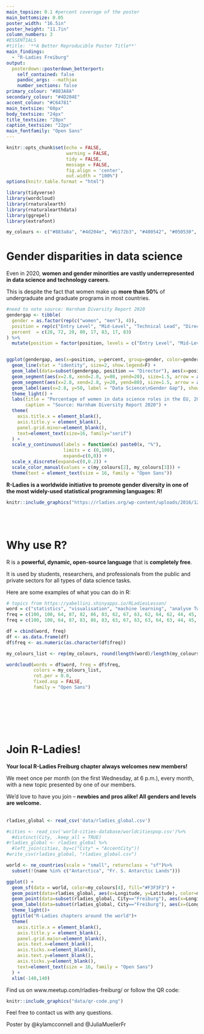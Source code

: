 ```yaml
---
main_topsize: 0.1 #percent coverage of the poster
main_bottomsize: 0.05
poster_width: "16.5in"
poster_height: "11.7in"
column_numbers: 3
#ESSENTIALS
#title: '**A Better Reproducible Poster Title**'
main_findings:
  - "R-Ladies Freiburg" 
output: 
  posterdown::posterdown_betterport:
    self_contained: false
    pandoc_args: --mathjax
    number_sections: false
primary_colour: "#883A8A"
secondary_colour: "#4D204E"
accent_colour: "#C64781"
main_textsize: "60px"
body_textsize: "24px"
title_textsize: "28px"
caption_textsize: "22px"
main_fontfamily: "Open Sans"
---
```


```r
knitr::opts_chunk$set(echo = FALSE,
                      warning = FALSE,
                      tidy = FALSE,
                      message = FALSE,
                      fig.align = 'center',
                      out.width = "100%")
options(knitr.table.format = "html") 

library(tidyverse)
library(wordcloud)
library(rnaturalearth)
library(rnaturalearthdata)
library(ggrepel)
library(extrafont)

my_colours <- c("#883a8a", "#4d204e", "#b172b3", "#400542", "#050530", "#40407d", "#69589C", "#5339A0")
```

# Gender disparities in data science

Even in 2020, **women and gender minorities are vastly underrepresented in data science and technology careers.**  
  
This is despite the fact that women make up **more than 50%** of undergraduate and graduate programs in most countries.  

```r
#need to note source: Harnham Diversity Report 2020
gendergap <- tibble(
  gender = as.factor(rep(c("women", "men"), 4)),
  position = rep(c("Entry Level", "Mid-Level", "Technical Lead", "Director"), each = 2),
  percent  = c(28, 72, 20, 80, 17, 83, 17, 83)
) %>%
  mutate(position = factor(position, levels = c("Entry Level", "Mid-Level", "Technical Lead", "Director")))


ggplot(gendergap, aes(x=position, y=percent, group=gender, color=gender)) +
  geom_line(stat = "identity", size=2, show.legend=F) +
  geom_label(data=subset(gendergap, position == "Director"), aes(x=position, y=percent, label = gender), show.legend=F) +
  geom_segment(aes(x=2.8, xend=2.8, y=80, yend=20), size=1.5, arrow = arrow(), show.legend=F, color="darkgrey")+
  geom_segment(aes(x=2.8, xend=2.8, y=20, yend=80), size=1.5, arrow = arrow(), show.legend=F, color="darkgrey")+
  geom_label(aes(x=2.8, y=50, label = "Data Science\nGender Gap"), show.legend=F, color="darkgrey") +
  theme_light() +
  labs(title = "Percentage of women in data science roles in the EU, 2020",
       caption = "Source: Harnham Diversity Report 2020") +
  theme(
    axis.title.x = element_blank(),
    axis.title.y = element_blank(),
    panel.grid.minor=element_blank(),
    text=element_text(size=16, family="serif")
  ) + 
  scale_y_continuous(labels = function(x) paste0(x, "%"),
                     limits = c (0,100),
                     expand=c(0,0)) +
  scale_x_discrete(expand=c(0,0.2)) + 
  scale_color_manual(values = c(my_colours[2], my_colours[3])) +
  theme(text = element_text(size = 16, family = "Open Sans"))
```

**R-Ladies is a worldwide initiative to promote gender diversity in one of the most widely-used statistical programming languages: R!**  

```r
knitr::include_graphics("https://rladies.org/wp-content/uploads/2016/12/R-LadiesGlobal.png")
```
<br/>
<br/>

# Why use R?

R is a **powerful, dynamic, open-source language** that is **completely free**.  

It is used by students, researchers, and professionals from the public and private sectors for all types of data science tasks. 

Here are some examples of what you can do in R:  

```r
# topics from https://yabellini.shinyapps.io/RLadiesLesson/
word = c("statistics", "visualisation", "machine learning", "analyse Twitter", "sentiment analysis", "neural networks", "digital humanities", "web scraping", "interactive web apps", "distant reading", "graphs", "reproducible science", "deep learning", "geographical data", "data communication", "decision trees", "tidyverse", "teaching", "data wrangling", "time series", "ggplot", "statistics", "data", "modeling", "histogram", "boxplot", "design", "analysis", "results", "p-value", "wordcloud")
freq = c(100, 100, 64, 87, 82, 86, 83, 62, 67, 63, 62, 64, 62, 44, 45, 42, 43, 25, 22, 24, 22, 25, 24, 26, 23, 24, 26, 21, 25, 24)
freq = c(100, 100, 64, 87, 83, 86, 83, 63, 67, 63, 63, 64, 63, 44, 45, 43, 43, 35, 33, 34, 33, 35, 34, 36, 33, 34, 36, 31, 35, 34, 39)

df = cbind(word, freq)
df <- as.data.frame(df)
df$freq <- as.numeric(as.character(df$freq))

my_colours_list <- rep(my_colours, round(length(word)/length(my_colours)))

wordcloud(words = df$word, freq = df$freq,
          colors = my_colours_list,
          rot.per = 0.0,
          fixed.asp = FALSE,
          family = "Open Sans")
```
<br/>
<br/>
<br/>
<br/>
<br/>

# Join R-Ladies!

**Your local R-Ladies Freiburg chapter always welcomes new members!**
  
We meet once per month (on the first Wednesday, at 6 p.m.), every month, with a new topic presented by one of our members.

We'd love to have you join -- **newbies and pros alike! All genders and levels are welcome.**  
<br/>

```r
rladies_global <- read_csv('data/rladies_global.csv') 

#cities <- read_csv('world-cities-database/worldcitiespop.csv')%>%
  #distinct(City, .keep_all = TRUE)
#rladies_global <- rladies_global %>%
  #left_join(cities, by=c("City" = "AccentCity"))
#write_csv(rladies_global, "rladies_global.csv")

world <- ne_countries(scale = "small", returnclass = "sf")%>%
  subset(!(name %in% c("Antarctica", "Fr. S. Antarctic Lands")))

ggplot() +
  geom_sf(data = world, color=my_colours[4], fill="#F3F3F3") +
  geom_point(data=rladies_global, aes(x=Longitude, y=Latitude), color=my_colours[3], size=1)+
  geom_point(data=subset(rladies_global, City=="Freiburg"), aes(x=Longitude, y=Latitude), color="#FCD112", size=3)+
  geom_label(data=subset(rladies_global, City=="Freiburg"), aes(x=(Longitude), y=(Latitude + 20), label = "Freiburg since 03/2019", color="#C64781"), show.legend=F) +
  theme_light()+
  ggtitle("R-Ladies chapters around the world")+
  theme(
    axis.title.x = element_blank(),
    axis.title.y = element_blank(),
    panel.grid.major=element_blank(), 
    axis.text.x=element_blank(),
    axis.ticks.x=element_blank(),
    axis.text.y=element_blank(),
    axis.ticks.y=element_blank(),
    text=element_text(size = 16, family = "Open Sans")
  ) +
  xlim(-140,140)
```

Find us on www.meetup.com/rladies-freiburg/ or follow the QR code:  
```r
knitr::include_graphics("data/qr-code.png")
```

Feel free to contact us with any questions.

Poster by @kylamcconnell and @JuliaMuellerFr